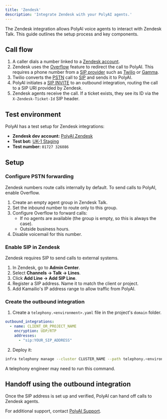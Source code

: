 ```yaml
---
title: 'Zendesk'
description: 'Integrate Zendesk with your PolyAI agents.'
---
```


The Zendesk integration allows PolyAI voice agents to interact with Zendesk Talk. This guide outlines the setup process and key components.

## Call flow

1. A caller dials a number linked to a [Zendesk account](https://support.zendesk.com/hc/en-us/articles/4408884056346-Introduction-Getting-started-with-Zendesk-Support).
2. Zendesk uses the [Overflow](https://support.zendesk.com/hc/en-us/articles/4408832017690-Managing-overflow-calls-and-after-hours-routing-with-Talk) feature to redirect the call to PolyAI. This requires a phone number from a [SIP provider](https://www.techtarget.com/searchunifiedcommunications/definition/Session-Initiation-Protocol) such as [Twilio](https://www.twilio.com/sip-trunking) or [Gamma](https://gammagroup.co/products/sip-trunking-call-management/).
3. Twilio converts the [PSTN](https://www.techtarget.com/searchnetworking/definition/PSTN) call to [SIP](https://www.ietf.org/rfc/rfc3261.txt) and sends it to PolyAI.
4. PolyAI initiates a [SIP INVITE](https://datatracker.ietf.org/doc/html/rfc3261#section-13) to an outbound integration, routing the call to a SIP URI provided by Zendesk.
5. Zendesk agents receive the call. If a ticket exists, they see its ID via the `X-Zendesk-Ticket-Id` SIP header.

## Test environment

PolyAI has a test setup for Zendesk integrations:
- **Zendesk dev account:** [PolyAI Zendesk](https://d3v-polyai.zendesk.com/agent/dashboard)
- **Test bot:** [UK-1 Staging](https://platform.uk-1-staging.polyai.app/telephony-testing-ukstaging/zendesk-test-bot-ukstagingp/flows/main)
- **Test number:** `01727 326086`

## Setup

### Configure PSTN forwarding

Zendesk numbers route calls internally by default. To send calls to PolyAI, enable Overflow.

1. Create an empty agent group in Zendesk Talk.
2. Set the inbound number to route only to this group.
3. Configure Overflow to forward calls:
   - If no agents are available (the group is empty, so this is always the case).
   - Outside business hours.
4. Disable voicemail for this number.

### Enable SIP in Zendesk

Zendesk requires SIP to send calls to external systems.

1. In Zendesk, go to **Admin Center**.
2. Select **Channels → Talk → Lines**.
3. Click **Add Line → Add SIP Line**.
4. Register a SIP address. Name it to match the client or project.
5. Add Kamailio's IP address range to allow traffic from PolyAI.

### Create the outbound integration

1. Create a `telephony.<environment>.yaml` file in the project's `domain` folder.

```yaml
outbound_integrations:
  - name: CLIENT_OR_PROJECT_NAME
    encryption: UDP/RTP
    addresses:
      - "sip:YOUR_SIP_ADDRESS"
```

2. Deploy it:

```bash
infra telephony manage --cluster CLUSTER_NAME --path telephony.<environment>.yaml
```

A telephony engineer may need to run this command.

## Handoff using the outbound integration

Once the SIP address is set up and verified, PolyAI can hand off calls to Zendesk agents.

For additional support, contact [PolyAI Support](mailto:platform-support@poly-ai.com).

